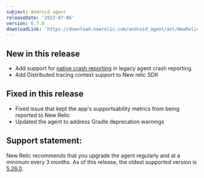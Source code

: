 ```yaml
---
subject: Android agent
releaseDate: '2022-07-06'
version: 6.7.0
downloadLink: 'https://download.newrelic.com/android_agent/ant/NewRelic_Android_Agent_6.7.0.zip'
---
```


## New in this release

* Add support for [native crash reporting](https://docs.newrelic.com/docs/mobile-monitoring/new-relic-mobile-android/install-configure/android-agent-native-crash-reporting/) in legacy agent crash reporting. 
* Add Distributed tracing context support to New relic SDK


## Fixed in this release
* Fixed issue that kept the app's supportsability metrics from being reported to New Relic
* Updated the agent to address Gradle deprecation warnings

## Support statement:

New Relic recommends that you upgrade the agent regularly and at a minimum every 3 months. As of this release, the oldest supported version is [5.26.0](https://docs.newrelic.com/docs/release-notes/mobile-release-notes/android-release-notes/android-5260).

